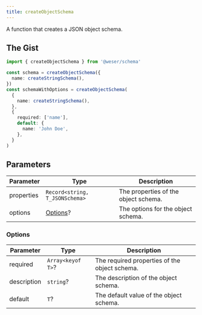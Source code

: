 ```yaml
---
title: createObjectSchema
---
```


A function that creates a JSON object schema.

## The Gist

```ts
import { createObjectSchema } from '@weser/schema'

const schema = createObjectSchema({
  name: createStringSchema(),
})
const schemaWithOptions = createObjectSchema(
  {
    name: createStringSchema(),
  },
  {
    required: ['name'],
    default: {
      name: 'John Doe',
    },
  }
)
```

## Parameters

| Parameter  | Type                           | Description                          |
| ---------- | ------------------------------ | ------------------------------------ |
| properties | `Record<string, T_JSONSchema>` | The properties of the object schema. |
| options    | [Options](#options)?           | The options for the object schema.   |

### Options

| Parameter   | Type              | Description                                   |
| ----------- | ----------------- | --------------------------------------------- |
| required    | `Array<keyof T>`? | The required properties of the object schema. |
| description | `string`?         | The description of the object schema.         |
| default     | `T`?              | The default value of the object schema.       |
